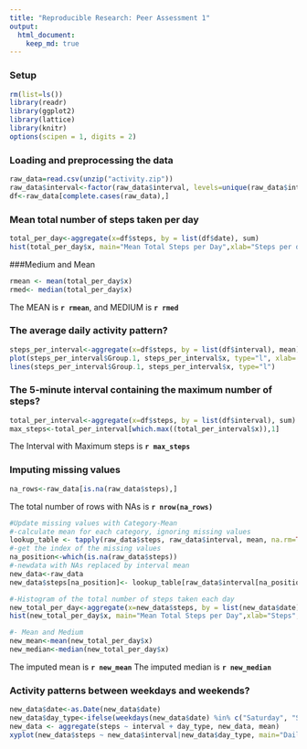 ---
title: "Reproducible Research: Peer Assessment 1"
output: 
  html_document:
    keep_md: true
---
### Setup
```{r}
rm(list=ls())
library(readr)
library(ggplot2)
library(lattice)
library(knitr)
options(scipen = 1, digits = 2)
```

### Loading and preprocessing the data
```{r}
raw_data=read.csv(unzip("activity.zip"))
raw_data$interval<-factor(raw_data$interval, levels=unique(raw_data$interval))
df<-raw_data[complete.cases(raw_data),]

```


### Mean total number of steps taken per day
```{r}
total_per_day<-aggregate(x=df$steps, by = list(df$date), sum)
hist(total_per_day$x, main="Mean Total Steps per Day",xlab="Steps per day",col="grey")
```
###Medium and Mean
```{r}
rmean <- mean(total_per_day$x)
rmed<- median(total_per_day$x)
```

The MEAN is **`r rmean`**, and MEDIUM is **`r rmed`**

### The average daily activity pattern?
``` {r}
steps_per_interval<-aggregate(x=df$steps, by = list(df$interval), mean)
plot(steps_per_interval$Group.1, steps_per_interval$x, type="l", xlab= "Interval", ylab="Steps", main="Average Number of Steps per Day by Interval")
lines(steps_per_interval$Group.1, steps_per_interval$x, type="l")
```

### The 5-minute interval containing the maximum number of steps?
```{r}
total_per_interval<-aggregate(x=df$steps, by = list(df$interval), sum)
max_steps<-total_per_interval[which.max((total_per_interval$x)),1] 

```

The Interval with Maximum steps is **`r max_steps`**

### Imputing missing values



```{r}
na_rows<-raw_data[is.na(raw_data$steps),]    

```

The total number of rows with NAs is **`r nrow(na_rows)`**

```{r}
#Update missing values with Category-Mean
#-calculate mean for each category, ignoring missing values
lookup_table <- tapply(raw_data$steps, raw_data$interval, mean, na.rm=TRUE) 
#-get the index of the missing values
na_position<-which(is.na(raw_data$steps))
#-newdata with NAs replaced by interval mean
new_data<-raw_data 
new_data$steps[na_position]<- lookup_table[raw_data$interval[na_position]] #using index on the lookup_table to acquire appropriate mean and update the missingh values!

#-Histogram of the total number of steps taken each day
new_total_per_day<-aggregate(x=new_data$steps, by = list(new_data$date), sum)
hist(new_total_per_day$x, main="Mean Total Steps per Day",xlab="Steps",col="darkgreen")

```
```{r}
#- Mean and Medium
new_mean<-mean(new_total_per_day$x)
new_median<-median(new_total_per_day$x)
```
The imputed mean is **`r new_mean`**
The imputed median is **`r new_median`**


### Activity patterns between weekdays and weekends?

```{r}
new_data$date<-as.Date(new_data$date)
new_data$day_type<-ifelse(weekdays(new_data$date) %in% c("Saturday", "Sunday"), "weekend", "weekday")
new_data <- aggregate(steps ~ interval + day_type, new_data, mean)
xyplot(new_data$steps ~ new_data$interval|new_data$day_type, main="Daily Average by Interval",xlab="Interval", ylab="Steps",layout=c(1,2), type="l")

```
